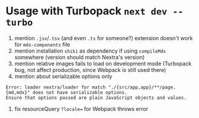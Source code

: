 # Usage with Turbopack `next dev --turbo`

1. mention `.jsx`/`.tsx` (and even `.ts` for someone?) extension doesn't work
   for `mdx-components` file
1. mention installation `shiki` as dependency if using `compileMdx` somewhere
   (version should match Nextra's version)
1. mention relative images fails to load on development mode (Turbopack bug, not
   affect production, since Webpack is still used there)
1. mention about serializable options only

```
Error: loader nextra/loader for match "./{src/app,app}/**/page.{md,mdx}" does not have serializable options.
Ensure that options passed are plain JavaScript objects and values.
```

1. fix resourceQuery `?locale=` for Webpack throws error
